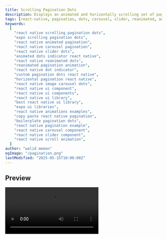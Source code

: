 ```yaml
---
title: Scrolling Pagination Dots
description: Displays an animated and horizontally scrolling set of pagination dots, ideal for carousels or sliders, showing a limited number of dots at a time with opacity transitions.
tags: [react-native, pagination, dots, carousel, slider, reanimated, animation, ui-component]
keywords:
  [
    "react native scrolling pagination dots",
    "expo scrolling pagination dots",
    "react native animated pagination",
    "react native carousel pagination",
    "react native slider dots",
    "animated dots indicator react native",
    "react native reanimated dots",
    "reanimated pagination animation",
    "react native dot indicator",
    "custom pagination dots react native",
    "horizontal pagination react native",
    "react native image carousel dots",
    "react native ui component",
    "react native ui components",
    "react native ui library",
    "best react native ui library",
    "expo ui libraries",
    "react native animations examples",
    "copy paste react native pagination",
    "boilerplate pagination dots",
    "react native pagination example",
    "react native carousel component",
    "react native slider component",
    "react native scroll animation",
  ]
author: "walid memon"
ogImage: "/pagination.png"
lastModified: "2025-05-15T10:00:00Z"
---
```


## Preview

<Video src="https://cdn.jsdelivr.net/gh/waleedcj/EziuiAssets/pagination.mp4"  aria-label='pagination' />

## Installation


  ```typescript:ScrollingPaginationDots.tsx
import React from 'react';
import { View, StyleSheet, StyleProp, ViewStyle, Dimensions } from 'react-native';
import Animated, {
  useAnimatedStyle,
  interpolate,
  Extrapolation,
  SharedValue,
} from 'react-native-reanimated';

const { width: defaultSlideWidth } = Dimensions.get('window');

//Individual Dot Component
// Animation is driven by shared value `scrollX`.
type DotProps = {
  index: number;
  scrollX: SharedValue<number>;
  slideWidth: number;
  dotSize: number;
  spacing: number;
  dotColor: string;
  inactiveDotColor?: string;
  inactiveDotOpacity: number;
  dotStyle?: StyleProp<ViewStyle>;
  maxVisibleDotsForAnimation: number;
};

const Dot: React.FC<DotProps> = React.memo(({
  index,
  scrollX,
  slideWidth,
  dotSize,
  spacing,
  dotColor,
  inactiveDotColor,
  inactiveDotOpacity,
  dotStyle,
  maxVisibleDotsForAnimation,
}) => {
  const animatedDotStyle = useAnimatedStyle(() => {
    'worklet';
    // Current page index based on scroll position (can be a float during scroll)
    const currentIndexFloat = scrollX.value / slideWidth;

    // Distance of this dot's index from the current effective page index
    const distance = Math.abs(index - currentIndexFloat);

    // Define the range over which dots will scale/fade.
    // For maxVisibleDotsForAnimation = 5, FADE_RANGE will be 2.
    // This means dots at distance 0, 1, 2 from the active dot will be in the transition.
    const FADE_RANGE = (maxVisibleDotsForAnimation - 1) / 4;
    // Ensure fade range is at least 0.5 to prevent division by zero or non-sensical interpolation
    // if maxVisibleDotsForAnimation is 1.
    const effectiveFadeRange = Math.max(0.5, FADE_RANGE);

    //you can add for example scaling of the active dots aswell here

    // Opacity Interpolation:
    // - At distance 0 (active dot): 1 (fully opaque)
    // - At distance effectiveFadeRange: inactiveDotOpacity
    const opacity = interpolate(
      distance,
      [0, effectiveFadeRange],
      [1, inactiveDotOpacity],
      Extrapolation.CLAMP
    );

    return {
      opacity,
    };
  });

  return (
    <Animated.View
      style={[
        styles.dotBase,
        {
          width: dotSize,
          height: dotSize,
          borderRadius: dotSize * 2,
          marginHorizontal: spacing / 2,
          backgroundColor: inactiveDotColor || dotColor,
        },
        dotStyle,
        animatedDotStyle,
      ]}
    />
  );
});

type ScrollingPaginationDotsProps = {
  count: number;
  scrollX: SharedValue<number>;
  dotColor: string; // Color for the active dot (at full opacity)
  inactiveDotColor?: string; // Base color for dots; if not provided, dotColor is used
  dotSize?: number;
  spacing?: number;
  slideWidth?: number; // Width of each slide in the FlatList
  containerStyle?: StyleProp<ViewStyle>;
  dotStyle?: StyleProp<ViewStyle>;
  inactiveDotOpacity?: number; // Opacity of dots at the edge of the visible window
  maxVisibleDots?: number; // Max dots to display in the container (ideally odd)
};

const ScrollingPaginationDots: React.FC<ScrollingPaginationDotsProps> = ({
  count,
  scrollX,
  dotColor,
  inactiveDotColor,
  dotSize = 8,
  spacing = 8,
  slideWidth = defaultSlideWidth,
  containerStyle,
  dotStyle,
  inactiveDotOpacity = 0.3,
  maxVisibleDots = 5,
}) => {
  // Ensure maxVisibleDots is odd for a visually centered active dot effect.
  // If an even number is provided, increment to the next odd number.
  const actualMaxVisibleDots = maxVisibleDots % 2 === 0 ? maxVisibleDots + 1 : maxVisibleDots;

  // Calculate the width of the container needed to show `actualMaxVisibleDots`.
  // This container will have `overflow: 'hidden'` to act as a viewport.
  const numDotsInViewport = Math.min(count, actualMaxVisibleDots);
  const viewportWidth = numDotsInViewport > 0
    ? (numDotsInViewport * dotSize) + (numDotsInViewport > 1 ? (numDotsInViewport - 1) * spacing : 0)
    : 0;

  // This container will be translated horizontally to keep the active group of dots centered.
  const animatedInnerContainerStyle = useAnimatedStyle(() => {
    'worklet';
    // If the total number of dots is less than or equal to what can be shown no translation is needed
    if (count <= actualMaxVisibleDots) {
      return { transform: [{ translateX: 0 }] };
    }

    const currentIndexFloat = scrollX.value / slideWidth;

    // Calculate the translation needed to center the currentIndexFloat
    const currentDotCenterOffset = (currentIndexFloat * (dotSize + spacing)) + (dotSize / 2);
    // The X offset where we want this dot to appear in the center
    const viewportCenter = viewportWidth / 2;
    
    let translateX = viewportCenter - currentDotCenterOffset;

    // Clamp the translation to prevent over-scrolling the dot strip.
    // Total width of all dots laid out:
    const totalDotStripWidth = (count * dotSize) + ((count - 1) * spacing);
    // Maximum positive translation (when first few dots are shown):
    const maxTranslateX = 0; // Or slightly positive if padding is desired at the start
    // Minimum negative translation (when last few dots are shown):
    const minTranslateX = viewportWidth - totalDotStripWidth - dotSize;

    translateX = Math.max(minTranslateX, Math.min(maxTranslateX, translateX));

    return {
      transform: [{ translateX }],
    };
  });
  
  if (count <= 0) {
    return <></>;
  }

  const isScrollable = count > actualMaxVisibleDots;

  return (
    <View
      style={[
        styles.outerContainer,
        { width: viewportWidth }, // Fixed width for the viewport
        !isScrollable && { justifyContent: 'center' },
        containerStyle,
      ]}
    >
      <Animated.View
        style={[
          styles.dotsInnerContainer,
          isScrollable ? animatedInnerContainerStyle : {}, // Apply translation if scrollable
        ]}
      >
        {[...Array(count)].map((_, index) => (
          <Dot
            key={`dot-${index}`}
            index={index}
            scrollX={scrollX}
            slideWidth={slideWidth}
            dotSize={dotSize}
            spacing={spacing}
            dotColor={dotColor}
            inactiveDotColor={inactiveDotColor}
            inactiveDotOpacity={inactiveDotOpacity}
            dotStyle={dotStyle}
            maxVisibleDotsForAnimation={actualMaxVisibleDots}
          />
        ))}
      </Animated.View>
    </View>
  );
};

const styles = StyleSheet.create({
  outerContainer: {
    flexDirection: 'row',
    alignItems: 'center',
    overflow: 'hidden',   
  },
  dotsInnerContainer: {
    flexDirection: 'row',
    alignItems: 'center',
  },
  dotBase: {
    borderRadius: 16
    // Base styles
  },
});

export default ScrollingPaginationDots;
```

## Usage

 Sets up a horizontal `FlatList` to display a series of images, using `react-native-reanimated` to track scroll position and synchronizes it with a `ScrollingPaginationDots` component to provide visual feedback of the current image.

  ```typescript:ImageCarouselPage.tsx
import React, { useRef } from 'react';
import {
  View,
  StyleSheet,
  FlatList,
  Image,
  Dimensions,
} from 'react-native';
import Animated, {
  useSharedValue,
  useAnimatedScrollHandler,
} from 'react-native-reanimated';
import { SafeAreaView } from 'react-native-safe-area-context';
import { useAppColors } from '@/hooks/useAppColors';
import ScrollingPaginationDots from '@/components/ui/PaginationDots';

const { width: screenWidth, height: screenHeight } = Dimensions.get('window');

// Sample Image Data (replace with your actual image URIs or local requires)
const SAMPLE_IMAGES = [
  { id: '1', uri: `https://picsum.photos/seed/picsum1/${Math.round(screenWidth)}/${Math.round(screenHeight * 0.5)}` },
  { id: '2', uri: `https://picsum.photos/seed/picsum2/${Math.round(screenWidth)}/${Math.round(screenHeight * 0.5)}` },
  { id: '3', uri: `https://picsum.photos/seed/picsum3/${Math.round(screenWidth)}/${Math.round(screenHeight * 0.5)}` },
  { id: '4', uri: `https://picsum.photos/seed/picsum4/${Math.round(screenWidth)}/${Math.round(screenHeight * 0.5)}` },
  { id: '5', uri: `https://picsum.photos/seed/picsum5/${Math.round(screenWidth)}/${Math.round(screenHeight * 0.5)}` },
  { id: '6', uri: `https://picsum.photos/seed/picsum6/${Math.round(screenWidth)}/${Math.round(screenHeight * 0.5)}` },
  { id: '7', uri: `https://picsum.photos/seed/picsum7/${Math.round(screenWidth)}/${Math.round(screenHeight * 0.5)}` },
  { id: '8', uri: `https://picsum.photos/seed/picsum8/${Math.round(screenWidth)}/${Math.round(screenHeight * 0.5)}` },
];

type ImageItem = {
  id: string;
  uri: string;
};
export default function ImageCarouselPage() {
  
  const scrollX = useSharedValue(0);
  const flatListRef = useRef<FlatList<ImageItem>>(null);
  const colors = useAppColors();

  // Reanimated scroll handler to update scrollX
  const scrollHandler = useAnimatedScrollHandler(
    (event) => {
      scrollX.value = event.contentOffset.x;
    },
    []
  );

  const viewabilityConfig = useRef({
    itemVisiblePercentThreshold: 50, // Item is considered visible if 50% is on screen
  }).current;

  // Render a single image slide
  const renderImageItem = ({ item }: { item: ImageItem }) => {
    return (
      <View style={styles.slide}>
        <Image source={{ uri: item.uri }} style={styles.image} resizeMode="cover" />
      </View>
    );
  };

  return (
    <SafeAreaView style={styles.safeArea}>
      <View style={styles.container}>
        <Animated.FlatList
          ref={flatListRef}
          data={SAMPLE_IMAGES}
          renderItem={renderImageItem}
          keyExtractor={(item) => item.id}
          horizontal
          pagingEnabled
          showsHorizontalScrollIndicator={false}
          onScroll={scrollHandler}
          scrollEventThrottle={16} 
          viewabilityConfig={viewabilityConfig}
        />
        <View style={styles.paginationContainer}>
          <ScrollingPaginationDots
            count={SAMPLE_IMAGES.length}
            scrollX={scrollX}
            slideWidth={screenWidth} 
            dotColor={colors.Neutral700}        
            inactiveDotColor={colors.Neutral500}     
            dotSize={10}
            spacing={8}
            inactiveDotOpacity={0.5}
            maxVisibleDots={5} 
          />
        </View>
      </View>
    </SafeAreaView>
  );
};

const styles = StyleSheet.create({
  safeArea: {
    flex: 1,
  },
  container: {
    flex: 1,
  },
  slide: {
    width: screenWidth, 
    height: screenHeight * 0.5, 
    justifyContent: 'center',
    alignItems: 'center',
  },
  image: {
    width: '90%',
    height: '90%', 
    borderRadius: 10, 
  },
  paginationContainer: {
    height: 50,
    justifyContent: 'center',
    alignItems: 'center',
  },
});
  ```

## Props

| Prop                 | Type                   | Default                        | Required | Description                                                                                                                               |
| :------------------- | :--------------------- | :----------------------------- | :------- | :---------------------------------------------------------------------------------------------------------------------------------------- |
| `count`              | `number`               |                                | Yes      | Total number of dots to display, corresponding to the number of slides.                                                                   |
| `scrollX`            | `SharedValue<number>`  |                                | Yes      | A `react-native-reanimated` shared value representing the horizontal scroll position of the associated scrollable view (e.g., FlatList). |
| `dotColor`           | `string`               |                                | Yes      | The color of the active dot and the base color for inactive dots if `inactiveDotColor` is not provided.                               |
| `inactiveDotColor`   | `string`               |                                | No       | The color for inactive dots. If not provided, `dotColor` is used with `inactiveDotOpacity`.                                                 |
| `dotSize`            | `number`               | `8`                            | No       | The diameter of each pagination dot.                                                                                                      |
| `spacing`            | `number`               | `8`                            | No       | The space between each dot.                                                                                                               |
| `slideWidth`         | `number`               | `Dimensions.get('window').width` | No       | The width of a single slide in the scrollable view. Used to calculate the current active dot based on `scrollX`.                     |
| `containerStyle`     | `StyleProp<ViewStyle>` |                                | No       | Custom styles for the outer `View` container that acts as the viewport for the dots.                                                      |
| `dotStyle`           | `StyleProp<ViewStyle>` |                                | No       | Custom styles applied to each individual dot `Animated.View`. Merged with default dot styles.                                            |
| `inactiveDotOpacity` | `number`               | `0.3`                          | No       | The opacity of dots that are further away from the currently active dot.                                                                  |
| `maxVisibleDots`     | `number`               | `5`                            | No       | The maximum number of dots to be visible in the viewport at any time. . |